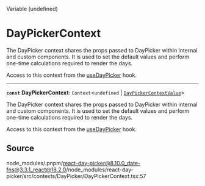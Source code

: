 <SectionTitle>Variable (undefined)</SectionTitle>

# DayPickerContext

<Description>
The DayPicker context shares the props passed to DayPicker within internal
and custom components. It is used to set the default values and perform
one-time calculations required to render the days.

Access to this context from the [useDayPicker](/docs/api/functions/useDayPicker.md) hook.

</Description>

---

<a id="undefined" name="undefined"></a>

<SignatureMemberIdentifier>**`const`** **DayPickerContext**: `Context`\<`undefined` \| [`DayPickerContextValue`](/docs/api/interfaces/DayPickerContextValue.md)\></SignatureMemberIdentifier>

The DayPicker context shares the props passed to DayPicker within internal
and custom components. It is used to set the default values and perform
one-time calculations required to render the days.

Access to this context from the [useDayPicker](/docs/api/functions/useDayPicker.md) hook.

## Source

node_modules/.pnpm/react-day-picker@8.10.0_date-fns@3.3.1_react@18.2.0/node_modules/react-day-picker/src/contexts/DayPicker/DayPickerContext.tsx:57
